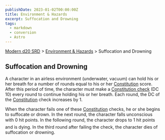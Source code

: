 ```yaml
---
publishDate: 2023-01-02T00:00:00Z
title: Environment & Hazards
excerpt: Suffocation and Drowning
tags:
  - markdown
  - conversion
  - Astro
---
```


[Modern d20 SRD](/#modernD20) > [Environment & Hazards](modern-d20-srd-environment-hazards-index) > Suffocation and Drowning

## Suffocation and Drowning

A character in an airless environment (underwater, vacuum) can hold his or her breath for a number of rounds equal to his or her [Constitution](modern-d20-srd-basics-ability-scores) score. After this period of time, the character must make a [Constitution check](modern-d20-srd-basics-ability-scores) (DC 10) every round to continue holding his or her breath. Each round, the DC of the [Constitution](modern-d20-srd-basics-ability-scores) check increases by 1.

When the character fails one of these [Constitution](modern-d20-srd-basics-ability-scores) checks, he or she begins to suffocate or drown. In the next round, the character falls unconscious with 0 hit points. In the following round, the character drops to 1 hit points and is dying. In the third round after failing the check, the character dies of suffocation or drowning.
